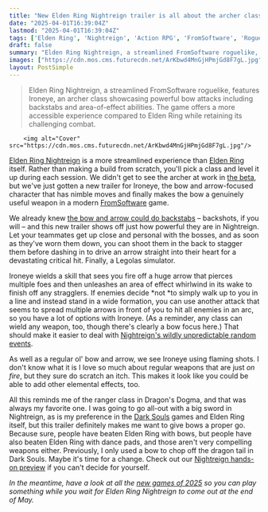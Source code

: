 ```yaml
---
title: "New Elden Ring Nightreign trailer is all about the archer class that wasn't in the beta, and this might be the first FromSoftware game where bows don't suck"
date: "2025-04-01T16:39:04Z"
lastmod: "2025-04-01T16:39:04Z"
tags: ['Elden Ring', 'Nightreign', 'Action RPG', 'FromSoftware', 'Roguelike', 'Bow and Arrow', 'PC', 'PS5', 'Xbox']
draft: false
summary: "Elden Ring Nightreign, a streamlined FromSoftware roguelike, features Ironeye, an archer class showcasing powerful bow attacks including backstabs and area-of-effect abilities.  The game offers a more accessible experience compared to Elden Ring while retaining its challenging combat."
images: ["https://cdn.mos.cms.futurecdn.net/ArKbwd4MnGjHPmjGd8F7gL.jpg"]
layout: PostSimple
---
```

> Elden Ring Nightreign, a streamlined FromSoftware roguelike, features Ironeye, an archer class showcasing powerful bow attacks including backstabs and area-of-effect abilities.  The game offers a more accessible experience compared to Elden Ring while retaining its challenging combat.


        <img alt="Cover" src="https://cdn.mos.cms.futurecdn.net/ArKbwd4MnGjHPmjGd8F7gL.jpg"/>
        
[<u>Elden Ring Nightreign</u>](https://www.gamesradar.com/games/action-rpg/elden-ring-nightreign-guide/) is a more streamlined experience than [<u>Elden Ring</u>](https://www.gamesradar.com/elden-ring-guide/) itself. Rather than making a build from scratch, you'll pick a class and level it up during each session. We didn't get to see the archer at work in [the beta](https://www.gamesradar.com/games/action-rpg/in-15-hours-elden-ring-nightreign-beta-players-managed-to-beat-the-day-3-boss-over-58k-times-which-sounds-pretty-good-until-you-hear-about-the-38-billion-runes-lost/), but we've just gotten a new trailer for Ironeye, the bow and arrow-focused character that has nimble moves and finally makes the bow a genuinely useful weapon in a modern [<u>FromSoftware</u>](https://www.gamesradar.com/tag/fromsoftware/) game.

We already knew [<u>the bow and arrow could do backstabs</u>](https://www.gamesradar.com/games/action-rpg/after-15-years-elden-ring-nightreign-introduces-a-fromsoftware-first-you-can-stab-a-dude-with-an-arrow-like-youre-legolas/) – backshots, if you will – and this new trailer shows off just how powerful they are in Nightreign. Let your teammates get up close and personal with the bosses, and as soon as they've worn them down, you can shoot them in the back to stagger them before dashing in to drive an arrow straight into their heart for a devastating critical hit. Finally, a Legolas simulator.

Ironeye wields a skill that sees you fire off a huge arrow that pierces multiple foes and then unleashes an area of effect whirlwind in its wake to finish off any stragglers. If enemies decide *not *to simply walk up to you in a line and instead stand in a wide formation, you can use another attack that seems to spread multiple arrows in front of you to hit all enemies in an arc, so you have a lot of options with Ironeye. (As a reminder, any class can wield any weapon, too, though there's clearly a bow focus here.) That should make it easier to deal with [<u>Nightreign's wildly unpredictable random events</u>](https://www.gamesradar.com/games/action-rpg/the-random-events-in-elden-ring-nightreign-are-the-funniest-thing-fromsoftwares-ever-cooked-up-from-a-rain-of-ants-to-morgott-jump-scares/).

As well as a regular ol' bow and arrow, we see Ironeye using flaming shots. I don't know what it is I love so much about regular weapons that are just *on fire*, but they sure do scratch an itch. This makes it look like you could be able to add other elemental effects, too.

All this reminds me of the ranger class in Dragon's Dogma, and that was always my favorite one. I was going to go all-out with a big sword in Nightreign, as is my preference in the [Dark Souls](https://www.gamesradar.com/dark-souls-walkthrough/) games and Elden Ring itself, but this trailer definitely makes me want to give bows a proper go. Because sure, people have beaten Elden Ring with bows, but people have also beaten Elden Ring with dance pads, and those aren't very compelling weapons either. Previously, I only used a bow to chop off the dragon tail in Dark Souls. Maybe it's time for a change. Check out our [<u>Nightreign hands-on preview</u>](https://www.gamesradar.com/games/rpg/elden-ring-nightreign-feels-like-a-mod-in-the-best-way-and-after-playing-it-for-over-3-hours-i-think-fromsoftware-can-actually-pull-off-this-roguelike-pivot/) if you can't decide for yourself.

*In the meantime, have a look at all the *[<u><em>new games of 2025</em></u>](https://www.gamesradar.com/video-game-release-dates/)* so you can play something while you wait for Elden Ring Nightreign to come out at the end of May.*
        